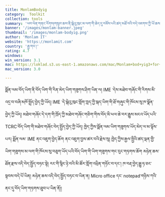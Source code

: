 ```yaml
---
title: MonlamBodyig
category:  Toolkit
collection: tools
summary: 'ཕབ་ལེན་གནང་རོགས།གསུབ་ཆས་ནི་སྒེའུ་ཁུང་མ་ལག་གི་ཆེད་དུ་བཟོས་པའི་ཚད་མཐོ་བའི་བདེ་འཇགས་ཀྱི་ཡོ་ཆས་ཤིག་ཡིན་ལ། དེས་ཁྱེད་ཀྱི་གློག་ཀླད་སྟེང་གི་ཡིག་ཆ་རིགས་གཏན་དུ་གཙང་བཟོ་བྱེད་ཀྱི་ཡོད།'
banner: '/images/monlam-banner.jpeg'
thumbnail: '/images/monlam-bodyig.png'
author: 'Monlam IT'
website: 'https://monlamit.com'
country: 'རྒྱ་གར་།'
rating: 4.7
windows: 
win_version: 3.1
mac: https://loklad.s3.us-east-1.amazonaws.com/mac/Monlam+bod+yig3+for+Mac+OS+X.zip
mac_version: 3.0

---
```

སྨོན་ལམ་བོད་ཡིག་ནི་བོད་ཡིག་གི་རིན་མེད་ཡིག་གཟུགས་ཤིག་ཡིན་ལ། IME ་དེས་མཐེབ་གཞོང་གི་རིགས་མི་འདྲ་བ་བཞི་མཁོ་སྤྲོད་བྱེད་ཀྱི་ཡོད། IME ་དེ་སྒེའུ་ཁུང་གློག་ཀླད་ཀྱི་སྐད་ཡིག་གི་ཐོ་གཞུང་གི་ཁོངས་སུ་ཁ་སྣོན་བྱེད་ཀྱི་ཡོད། མཐེབ་གཞོང་དེ་དག་གི་ཁྲོད་ཀྱི་མཐེབ་གཞོང་གཅིག་གིས་བོད་མི་ཕལ་ཆེ་བར་རྒྱུས་མངའ་ཡོད་པའི་TCRC་བོད་ཡིག་གི་མཐེབ་གཞོང་བེད་སྤྱོད་བྱེད་ཀྱི་ཡོད། ཁྱེད་ཀྱིས་སྨོན་ལམ་ཡིག་གཟུགས་ཡོད་མེད་ལ་མ་ལྟོས་པར། སྨོན་ལམ་ IME ནང་འཇུག་བྱེད་ཆོག ནང་འཇུག་བྱས་ཚར་བའི་རྗེས་སུ། ཁྱེད་ཀྱིས་རྒྱལ་སྤྱིའི་ཚད་ལྡན་གྱི་ཡིག་གཟུགས་མ་ལག་གི་ཁོངས་སུ་བཅུག་ཡོད་པའི་བོད་ཡིག་གི་ཡིག་གཟུགས་གང་རུང་གཏགས་ཆོག མཉེན་ཆས་ཐོན་རྫས་འདི་བེད་སྤྱོད་བཏང་སྟེ། རང་གི་སྙིང་ཉེ་བའི་མི་ཚོར་གློག་འཕྲིན་གཏོང་བ་དང་། ཁ་བརྡ་བྱེད་རྒྱུ་ཧ་ཅང་སྟབས་བདེ་པོ་ཡིན། མཉེན་ཆས་འདི་བེད་སྤྱོད་བཏང་བ་ཡིན་ན། Micro office དང་ notepad་གཉིས་ཀའི་ནང་དུ་བོད་ཡིག་གཏགས་ཐུབ་པ་ཡིན་ནོ།།